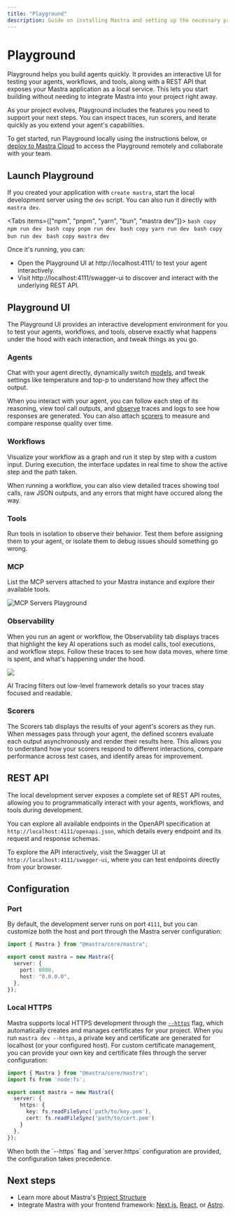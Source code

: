 ```yaml
---
title: "Playground"
description: Guide on installing Mastra and setting up the necessary prerequisites for running it with various LLM providers.
---
```



# Playground

Playground helps you build agents quickly. It provides an interactive UI for testing your agents, workflows, and tools, along with a REST API that exposes your Mastra application as a local service. This lets you start building without needing to integrate Mastra into your project right away.

As your project evolves, Playground includes the features you need to support your next steps. You can inspect traces, run scorers, and iterate quickly as you extend your agent's capabilities.

To get started, run Playground locally using the instructions below, or [deploy to Mastra Cloud](/docs/mastra-cloud/setting-up) to access the Playground remotely and collaborate with your team.

<YouTube id="spGlcTEjuXY" startTime={126}/>

## Launch Playground

If you created your application with `create mastra`, start the local development server using the `dev` script. You can also run it directly with `mastra dev`.

<Tabs items={["npm", "pnpm", "yarn", "bun", "mastra dev"]}>
  <Tab>
    ```bash copy
    npm run dev
    ```
  </Tab>
  <Tab>
    ```bash copy
    pnpm run dev
    ```
  </Tab>
  <Tab>
    ```bash copy
    yarn run dev
    ```
  </Tab>
  <Tab>
    ```bash copy
    bun run dev
    ```
  </Tab>
  <Tab>
    ```bash copy
    mastra dev
    ```
  </Tab>
</Tabs>

Once it's running, you can:

- Open the Playground UI at http://localhost:4111/ to test your agent interactively.
- Visit  http://localhost:4111/swagger-ui to discover and interact with the underlying REST API.

## Playground UI

The Playground UI provides an interactive development environment for you to test your agents, workflows, and tools, observe exactly what happens under the hood with each interaction, and tweak things as you go. 

### Agents


Chat with your agent directly, dynamically switch [models](/models), and tweak settings like temperature and top-p to understand how they affect the output.

<VideoPlayer
  src="https://res.cloudinary.com/mastra-assets/video/upload/v1751406022/local-dev-agents-playground_100_m3begx.mp4"
/>

When you interact with your agent, you can follow each step of its reasoning, view tool call outputs, and [observe](#observability) traces and logs to see how responses are generated. You can also attach [scorers](#scorers) to measure and compare response quality over time.

### Workflows

Visualize your workflow as a graph and run it step by step with a custom input. During execution, the interface updates in real time to show the active step and the path taken.

<VideoPlayer
  src="https://res.cloudinary.com/mastra-assets/video/upload/v1751406027/local-dev-workflows-playground_100_rbc466.mp4"
/>

When running a workflow, you can also view detailed traces showing tool calls, raw JSON outputs, and any errors that might have occured along the way.

### Tools

Run tools in isolation to observe their behavior. Test them before assigning them to your agent, or isolate them to debug issues should something go wrong.

<VideoPlayer
  src="https://res.cloudinary.com/mastra-assets/video/upload/v1751406316/local-dev-agents-tools_100_fe1jdt.mp4"
/>
### MCP
List the MCP servers attached to your Mastra instance and explore their available tools.

![MCP Servers Playground](/image/local-dev/local-dev-mcp-server-playground.jpg)

### Observability


When you run an agent or workflow, the Observability tab displays traces that highlight the key AI operations such as model calls, tool executions, and workflow steps. Follow these traces to see how data moves, where time is spent, and what's happening under the hood. 

![](https://mastra.ai/_next/image?url=%2Ftracingafter.png&w=1920&q=75)

AI Tracing filters out low-level framework details so your traces stay focused and readable.


### Scorers

The Scorers tab displays the results of your agent's scorers as they run. When messages pass through your agent, the defined scorers evaluate each output asynchronously and render their results here. This allows you to understand how your scorers respond to different interactions, compare performance across test cases, and identify areas for improvement.

## REST API

The local development server exposes a complete set of REST API routes, allowing you to programmatically interact with your agents, workflows, and tools during development.

You can explore all available endpoints in the OpenAPI specification at `http://localhost:4111/openapi.json`, which details every endpoint and its request and response schemas.

To explore the API interactively, visit the Swagger UI at `http://localhost:4111/swagger-ui`, where you can test endpoints directly from your browser.

## Configuration

### Port

By default, the development server runs on port `4111`, but you can customize both the host and port through the Mastra server configuration: 

```typescript
import { Mastra } from "@mastra/core/mastra";

export const mastra = new Mastra({
  server: {
    port: 8080,
    host: "0.0.0.0",
  },
});
```

### Local HTTPS

Mastra supports local HTTPS development through the [`--https`](/reference/cli/mastra#--https) flag, which automatically creates and manages certificates for your project. When you run `mastra dev --https`, a private key and certificate are generated for localhost (or your configured host). For custom certificate management, you can provide your own key and certificate files through the server configuration:

```typescript
import { Mastra } from "@mastra/core/mastra";
import fs from 'node:fs';

export const mastra = new Mastra({
  server: {
    https: {
      key: fs.readFileSync('path/to/key.pem'),
      cert: fs.readFileSync('path/to/cert.pem')
    }
  },
});
```

<Callout type="info">
When both the `--https` flag and `server.https` configuration are provided, the configuration takes precedence.
</Callout>

## Next steps

- Learn more about Mastra's [Project Structure](/docs/getting-started/project-structure)
- Integrate Mastra with your frontend framework: [Next.js](/docs/frameworks/web-frameworks/next-js), [React](/docs/frameworks/web-frameworks/vite-react), or [Astro](/docs/frameworks/web-frameworks/astro).